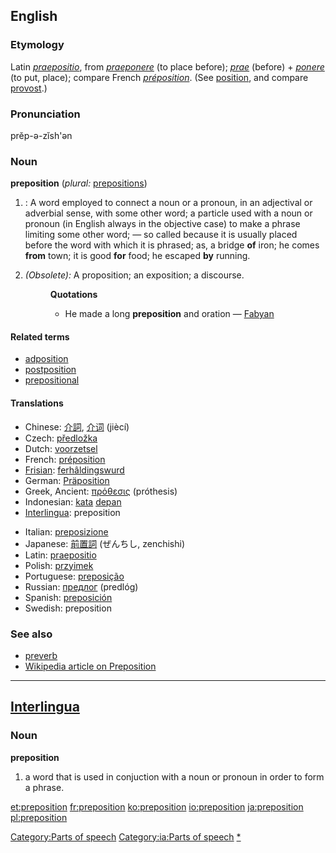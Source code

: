 ==English==
===Etymology===
Latin ''[[praepositio]]'', from ''[[praeponere]]'' (to place before); ''[[prae]]'' (before) + ''[[ponere]]'' (to put, place); compare French ''[[préposition]]''. (See [[position]], and compare [[provost]].)

===Pronunciation===
prĕp-ə-zĭsh'ən

===Noun===
'''preposition''' (''plural:'' [[prepositions]])

#{{grammar}}: A word employed to connect a noun or a pronoun, in an adjectival or adverbial sense, with some other word; a particle used with a noun or pronoun (in English always in the objective case) to make a phrase limiting some other word; — so called because it is usually placed before the word with which it is phrased; as, a bridge '''of''' iron; he comes '''from''' town; it is good '''for''' food; he escaped '''by''' running.
#''(Obsolete):'' A proposition; an exposition; a discourse.
#:'''Quotations'''
#:*He made a long '''preposition''' and oration — [[Fabyan]]

==== Related terms ====
*[[adposition]]
*[[postposition]]
*[[prepositional]]

==== Translations ====
{{top}}
*Chinese: [[介詞]], [[介词]] (jiècí)
*Czech: [[předložka]] {{f}}
*Dutch: [[voorzetsel]] {{n}}
*French: [[préposition]]
*[[Frisian]]: [[ferhâldingswurd]] {{n}}
*German: [[Präposition]] {{f}}
*Greek, Ancient: [[πρόθεσις]] (próthesis) {{f}}
*Indonesian: [[kata]] [[depan]]
*[[Interlingua]]: preposition
{{mid}}
*Italian: [[preposizione]] {{f}}
*Japanese: [[前置詞]] (ぜんちし, zenchishi)
*Latin: [[praepositio]] {{f}}
*Polish: [[przyimek]] {{m}}
*Portuguese: [[preposição]] {{f}}
*Russian: [[предлог]] (predlóg) {{m}}
*Spanish: [[preposición]] {{f}}
*Swedish: preposition {{c}}
{{bottom}}

===See also===
*[[preverb]]
*[[w:preposition|Wikipedia article on Preposition]]

----
== [[Interlingua]] ==
=== Noun ===
'''preposition'''

# a word that is used in conjuction with a noun or pronoun in order to form a phrase.

[[Category:Parts of speech]]
[[Category:ia:Parts of speech]]
[[Category:Prepositions|*]]

[[et:preposition]]
[[fr:preposition]]
[[ko:preposition]]
[[io:preposition]]
[[ja:preposition]]
[[pl:preposition]]